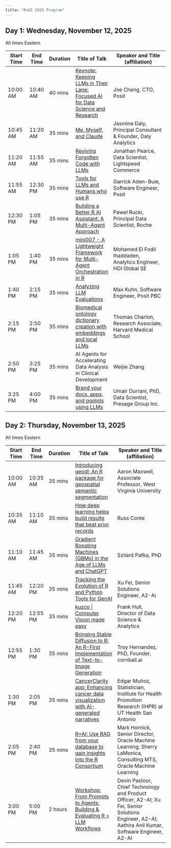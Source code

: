 ```yaml
---
title: "R+AI 2025 Program"
---
```


## Day 1: Wednesday, November 12, 2025

All times Eastern

| Start Time | End Time | Duration | Title of Talk | Speaker and Title (affiliation) |
|------------|----------|----------|---------------|----------------------------------|
| 10:00 AM | 10:40 AM | 40 mins | [Keynote: Keeping LLMs in Their Lane: Focused AI for Data Science and Research](Abstracts.qmd#joe-cheng) | Joe Cheng, CTO, Posit |
| 10:45 AM | 11:20 AM | 35 mins | [Me, Myself, and Claude](Abstracts.qmd#jasmine-daly) | Jasmine Daly, Principal Consultant & Founder, Daly Analytics |
| 11:20 AM | 11:55 AM | 35 mins | [Reviving Forgotten Code with LLMs](Abstracts.qmd#jonathan-pearce) | Jonathan Pearce, Data Scientist, Lightspeed Commerce |
| 11:55 AM | 12:30 PM | 35 mins | [Tools for LLMs and Humans who use R](Abstracts.qmd#garrick-aden-buie) | Garrick Aden-Buie, Software Engineer, Posit |
| 12:30 PM | 1:05 PM | 35 mins | [Building a Better R AI Assistant: A Multi-Agent Approach](Abstracts.qmd#pawel-rucki) | Pawel Rucki, Principal Data Scientist, Roche |
| 1:05 PM | 1:40 PM | 35 mins | [mini007 - A Lightweight Framework for Multi-Agent Orchestration in R](Abstracts.qmd#mohamed-el-fodil-ihaddaden) | Mohamed El Fodil Ihaddaden, Analytics Engineer, HDI Global SE |
| 1:40 PM | 2:15 PM | 35 mins | [Analyzing LLM Evaluations](Abstracts.qmd#max-kuhn) | Max Kuhn, Software Engineer, Posit PBC |
| 2:15 PM | 2:50 PM | 35 mins | [Biomedical ontology dictionary creation with embeddings and local LLMs](Abstracts.qmd#thomas-charlon) | Thomas Charlon, Research Associate, Harvard Medical School |
| 2:50 PM | 3:25 PM | 35 mins | AI Agents for Accelerating Data Analysis in Clinical Development | Weijie Zhang |
| 3:25 PM | 4:00 PM | 35 mins | [Brand your docs, apps, and ggplots using LLMs](Abstracts.qmd#umair-durani) | Umair Durrani, PhD, Data Scientist, Presage Group Inc. |

## Day 2: Thursday, November 13, 2025

All times Eastern

| Start Time | End Time | Duration | Title of Talk | Speaker and Title (affiliation) |
|------------|----------|----------|---------------|----------------------------------|
| 10:00 AM | 10:35 AM | 35 mins | [Introducing geodl: An R package for geospatial semantic segmentation](Abstracts.qmd#aaron-maxwell) | Aaron Maxwell, Associate Professor, West Virginia University |
| 10:35 AM | 11:10 AM | 35 mins | [How deep learning helps build results that beat prior records](Abstracts.qmd#russ-conte) | Russ Conte |
| 11:10 AM | 11:45 AM | 35 mins | [Gradient Boosting Machines (GBMs) in the Age of LLMs and ChatGPT](Abstracts.qmd#szilard-pafka) | Szilard Pafka, PhD |
| 11:45 AM | 12:20 PM | 35 mins | [Tracking the Evolution of R and Python Tools for GenAI](Abstracts.qmd#xu-fei) | Xu Fei, Senior Solutions Engineer, A2-Ai |
| 12:20 PM | 12:55 PM | 35 mins | [kuzco \| Computer Vision made easy](Abstracts.qmd#frank-hull) | Frank Hull, Director of Data Science & Analytics |
| 12:55 PM | 1:30 PM | 35 mins | [Bringing Stable Diffusion to R: An R-First Implementation of Text-to-Image Generation](Abstracts.qmd#troy-hernandez) | Troy Hernandez, PhD, Founder, cornball.ai |
| 1:30 PM | 2:05 PM | 35 mins | [CancerClarity app: Enhancing cancer data visualization with AI-generated narratives](Abstracts.qmd#edgar-munoz) | Edgar Muñoz, Statistician, Institute for Health Promotion Research (IHPR) at UT Health San Antonio |
| 2:05 PM | 2:40 PM | 35 mins | [R+AI: Use RAG from your database to gain insights into the R Consortium](Abstracts.qmd#mark-hornick-sherry-lamonica) | Mark Hornick, Senior Director, Oracle Machine Learning; Sherry LaMonica, Consulting MTS, Oracle Machine Learning |
| 3:00 PM | 5:00 PM | 2 hours | [Workshop: From Prompts to Agents: Building & Evaluating R + LLM Workflows](workshops.qmd#from-prompts-to-agents) | Devin Pastoor, Chief Technology and Product Officer, A2-AI; Xu Fei, Senior Solutions Engineer, A2-AI; Aathira Anil Kumar, Software Engineer, A2-AI |
